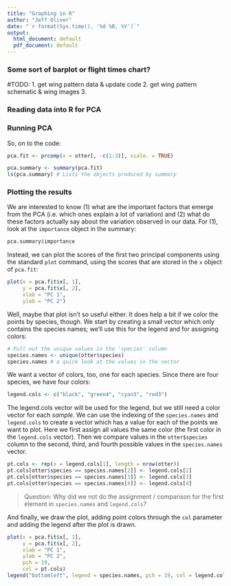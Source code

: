 ```yaml
---
title: "Graphing in R"
author: "Jeff Oliver"
date: "`r format(Sys.time(), '%d %B, %Y')`"
output: 
  html_document: default
  pdf_document: default
---
```


### Some sort of barplot or flight times chart?

#TODO: 
1. get wing pattern data & update code
2. get wing pattern schematic & wing images
3. 

### Reading data into R for PCA

### Running PCA
So, on to the code:
```r
pca.fit <- prcomp(x = otter[, -c(1:3)], scale. = TRUE)
```

```r
pca.summary <- summary(pca.fit)
ls(pca.summary) # Lists the objects produced by summary
```

### Plotting the results
We are interested to know (1) what are the important factors that emerge from the PCA (i.e. which ones explain a lot of variation) and (2) what do these factors actually say about the variation observed in our data. For (1), look at the `importance` object in the summary:
```r
pca.summary$importance
```

Instead, we can plot the scores of the first two principal components using the standard `plot` command, using the scores that are stored in the `x` object of `pca.fit`:
```r
plot(x = pca.fit$x[, 1],
     y = pca.fit$x[, 2],
     xlab = "PC 1",
     ylab = "PC 2")
```

Well, maybe that plot isn't so useful either. It does help a bit if we color the points by species, though. We start by creating a small vector which only contains the species names; we'll use this for the legend and for assigning colors:
```r
# Pull out the unique values in the 'species' column
species.names <- unique(otter$species)
species.names # a quick look at the values in the vector
```
  
We want a vector of colors, too, one for each species. Since there are four species, we have four colors:
```r
legend.cols <- c("black", "green4", "cyan3", "red3") 
```

The legend.cols vector will be used for the legend, but we still need a color vector for each _sample_. We can use the indexing of the `species.names` and `legend.cols` to create a vector which has a value for each of the points we want to plot. Here we first assign all values the same color (the first color in the `legend.cols` vector). Then we compare values in the `otter$species` column to the second, third, and fourth possible values in the `species.names` vector.
```r
pt.cols <- rep(x = legend.cols[1], length = nrow(otter))
pt.cols[otter$species == species.names[2]] <- legend.cols[2]
pt.cols[otter$species == species.names[3]] <- legend.cols[3]
pt.cols[otter$species == species.names[4]] <- legend.cols[4]
```

> Question: Why did we not do the assignment / comparison for the first element in `species.names` and `legend.cols`?

And finally, we draw the plot, adding point colors through the `col` parameter and adding the legend after the plot is drawn.
```r
plot(x = pca.fit$x[, 1],
     y = pca.fit$x[, 2],
     xlab = "PC 1",
     ylab = "PC 2",
     pch = 19,
     col = pt.cols)
legend("bottomleft", legend = species.names, pch = 19, col = legend.cols, cex = 0.8)
```

